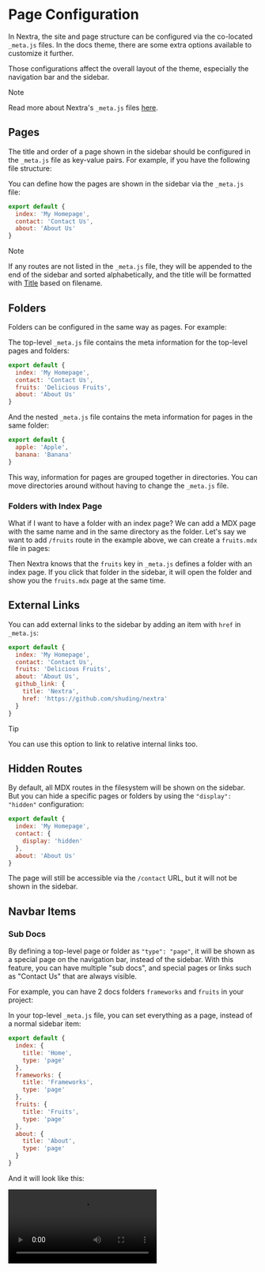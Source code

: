 
# Page Configuration

In Nextra, the site and page structure can be configured via the co-located
`_meta.js` files. In the docs theme, there are some extra options available to
customize it further.

Those configurations affect the overall layout of the theme, especially the
navigation bar and the sidebar.

> [!NOTE]
>
> Read more about Nextra's `_meta.js` files
> [here](/docs/guide/organize-files#_metajs).

## Pages

The title and order of a page shown in the sidebar should be configured in the
`_meta.js` file as key-value pairs. For example, if you have the following file
structure:

<FileTree>
  <FileTree.Folder name="pages" defaultOpen>
    <FileTree.File name="_meta.js" />
    <FileTree.File name="about.mdx" />
    <FileTree.File name="contact.mdx" />
    <FileTree.File name="index.mdx" />
  </FileTree.Folder>
</FileTree>

You can define how the pages are shown in the sidebar via the `_meta.js` file:

```js filename="_meta.js"
export default {
  index: 'My Homepage',
  contact: 'Contact Us',
  about: 'About Us'
}
```

> [!NOTE]
>
> If any routes are not listed in the `_meta.js` file, they will be appended to
> the end of the sidebar and sorted alphabetically, and the title will be
> formatted with [Title](https://title.sh) based on filename.

## Folders

Folders can be configured in the same way as pages. For example:

<FileTree>
  <FileTree.Folder name="pages" defaultOpen>
    <FileTree.Folder name="fruits" defaultOpen>
      <FileTree.File name="_meta.js" />
      <FileTree.File name="apple.mdx" />
      <FileTree.File name="banana.mdx" />
    </FileTree.Folder>
    <FileTree.File name="_meta.js" />
    <FileTree.File name="about.mdx" />
    <FileTree.File name="contact.mdx" />
    <FileTree.File name="index.mdx" />
  </FileTree.Folder>
</FileTree>

The top-level `_meta.js` file contains the meta information for the top-level
pages and folders:

```js filename="pages/_meta.js"
export default {
  index: 'My Homepage',
  contact: 'Contact Us',
  fruits: 'Delicious Fruits',
  about: 'About Us'
}
```

And the nested `_meta.js` file contains the meta information for pages in the
same folder:

```js filename="pages/fruits/_meta.js"
export default {
  apple: 'Apple',
  banana: 'Banana'
}
```

This way, information for pages are grouped together in directories. You can
move directories around without having to change the `_meta.js` file.

### Folders with Index Page

What if I want to have a folder with an index page? We can add a MDX page with
the same name and in the same directory as the folder. Let's say we want to add
`/fruits` route in the example above, we can create a `fruits.mdx` file in
pages:

<FileTree>
  <FileTree.Folder name="pages" defaultOpen>
    <FileTree.Folder name="fruits" defaultOpen>
      <FileTree.File name="_meta.js" />
      <FileTree.File name="apple.mdx" />
      <FileTree.File name="banana.mdx" />
    </FileTree.Folder>
    <FileTree.File name="_meta.js" />
    <FileTree.File name="about.mdx" />
    <FileTree.File name="contact.mdx" />
    <FileTree.File name="fruits.mdx" active />
    <FileTree.File name="index.mdx" />
  </FileTree.Folder>
</FileTree>

Then Nextra knows that the `fruits` key in `_meta.js` defines a folder with an
index page. If you click that folder in the sidebar, it will open the folder and
show you the `fruits.mdx` page at the same time.

## External Links

You can add external links to the sidebar by adding an item with `href` in
`_meta.js`:

```js filename="pages/_meta.js" {6-9}
export default {
  index: 'My Homepage',
  contact: 'Contact Us',
  fruits: 'Delicious Fruits',
  about: 'About Us',
  github_link: {
    title: 'Nextra',
    href: 'https://github.com/shuding/nextra'
  }
}
```

> [!TIP]
>
> You can use this option to link to relative internal links too.

## Hidden Routes

By default, all MDX routes in the filesystem will be shown on the sidebar. But
you can hide a specific pages or folders by using the `"display": "hidden"`
configuration:

```js filename="pages/_meta.js" {4}
export default {
  index: 'My Homepage',
  contact: {
    display: 'hidden'
  },
  about: 'About Us'
}
```

The page will still be accessible via the `/contact` URL, but it will not be
shown in the sidebar.

## Navbar Items

### Sub Docs

By defining a top-level page or folder as `"type": "page"`, it will be shown as
a special page on the navigation bar, instead of the sidebar. With this feature,
you can have multiple "sub docs", and special pages or links such as "Contact
Us" that are always visible.

For example, you can have 2 docs folders `frameworks` and `fruits` in your
project:

<FileTree>
  <FileTree.Folder name="pages" defaultOpen>
    <FileTree.Folder name="frameworks" defaultOpen>
      <FileTree.File name="react.mdx" />
      <FileTree.File name="svelte.mdx" />
      <FileTree.File name="vue.mdx" />
    </FileTree.Folder>
    <FileTree.Folder name="fruits" defaultOpen>
      <FileTree.File name="apple.mdx" />
      <FileTree.File name="banana.mdx" />
    </FileTree.Folder>
    <FileTree.File name="_meta.js" />
    <FileTree.File name="about.mdx" />
    <FileTree.File name="index.mdx" />
  </FileTree.Folder>
</FileTree>

In your top-level `_meta.js` file, you can set everything as a page, instead of
a normal sidebar item:

```js filename="pages/_meta.js"
export default {
  index: {
    title: 'Home',
    type: 'page'
  },
  frameworks: {
    title: 'Frameworks',
    type: 'page'
  },
  fruits: {
    title: 'Fruits',
    type: 'page'
  },
  about: {
    title: 'About',
    type: 'page'
  }
}
```

And it will look like this:

<Video src="/assets/docs/sub-docs.mp4" />

<div className="mt-4 text-center text-sm">
  [Live example on
  StackBlitz](https://stackblitz.com/edit/nextra-2-docs-eszspq?file=pages%2F_meta.js)
</div>

You can also hide links like `Home` from the navbar with the
[`"display": "hidden"`](#hidden-routes) option.

### Menus

You can also add menus to the navbar using `"type": "menu"` and the `"items"`
option:

<Screenshot>![Navbar menu](/assets/docs/menu.png)</Screenshot>

<div className="mt-8 text-center text-sm">
  [Live example on
  StackBlitz](https://stackblitz.com/edit/nextra-2-docs-2qopvp?file=pages%2F_meta.js)
</div>

```js filename="pages/_meta.js"
export default {
  company: {
    title: 'Company',
    type: 'menu',
    items: {
      about: {
        title: 'About',
        href: '/about'
      },
      contact: {
        title: 'Contact Us',
        href: 'mailto:hi@example.com'
      }
    }
  }
}
```

### Links

Same as the [External Links](#external-links) option, you can have external
links in the navbar too:

```js filename="pages/_meta.js"
export default {
  index: {
    title: 'Home',
    type: 'page'
  },
  about: {
    title: 'About',
    type: 'page'
  },
  contact: {
    title: 'Contact Us',
    type: 'page',
    href: 'https://example.com/contact'
  }
}
```

## Fallbacks

In the [Sub Docs](#sub-docs) example above, we have to define the
`"type": "page"` option for every page. To make it easier, you can use the `"*"`
key to define the fallback configuration for all items in this folder:

```js filename="pages/_meta.js" {2-4}
export default {
  '*': {
    type: 'page'
  },
  index: 'Home',
  frameworks: 'Frameworks',
  fruits: 'Fruits',
  about: 'About'
}
```

They are equivalent where all items have `"type": "page"` set.

## Separators

You can use a "placeholder" item with `"type": "separator"` to create a
separator line between items in the sidebar:

```js filename="_meta.js"
export default {
  index: 'My Homepage',
  '---': {
    type: 'separator'
  },
  contact: 'Contact Us'
}
```

> [!TIP]
>
> Use JSX elements to change the look of titles and separator lines in the
> sidebar.

## Advanced

### Theme Components

You can configure the theme for each page using the `"theme"` option. For
example, you can disable or enable specific components for specific pages:

```js filename="pages/_meta.js"
export default {
  index: {
    title: 'Home',
    theme: {
      breadcrumb: false,
      footer: true,
      sidebar: false,
      toc: true,
      pagination: false
    }
  }
}
```

This option will be inherited by all child pages if set to a folder.

### Layouts

By default, each page has `"layout": "default"` in their theme config, which is
the default behavior.

#### Full Layout

You might want to render some page with the full container width and height, but
keep all the other styles. You can use the `"full"` layout to do that:

```js filename="pages/_meta.js" {5}
export default {
  index: {
    title: 'Home',
    theme: {
      layout: 'full'
    }
  }
}
```

### Typesetting

The `"typesetting"` option controls typesetting details like font features,
heading styles and components like `li` and `code`. There are `"default"` and
`"article"` typesettings available in the docs theme.

The default one is suitable for most cases like documentation, but you can use
the `"article"` typesetting to make it look like an elegant article page:

```js filename="pages/_meta.js" {5}
export default {
  about: {
    title: 'About Us',
    theme: {
      typesetting: 'article'
    }
  }
}
```

<div className="mt-4 text-center text-sm">
  [Live example on
  StackBlitz](https://stackblitz.com/edit/nextra-2-docs-hg77h3?file=pages%2F_meta.js,pages%2Findex.mdx)
</div>
